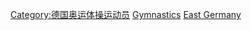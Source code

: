 [[Category:德国奥运体操运动员|Category:德国奥运体操运动员]]
[[Category:东德夏季奥运运动员|Gymnastics]]
[[Category:各國奧運體操運動員|East Germany]]